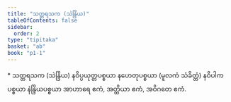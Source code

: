 ```yaml
---
title: "သတ္တရသက (သဲန္ဒြိယ)"
tableOfContents: false
sidebar:
  order: 2
type: "tipitaka"
basket: "ab"
book: "p1-1"
---
```



<DynamicBreadcrumb />

<Paragraph type="center" book="p1-1">
* သတ္တရသက (သဲန္ဒြိယ)
</Paragraph>

<Paragraph number="1777" book="p1-1">
နဝိပ္ပယုတ္တပစ္စယာ နဟေတုပစ္စယာ (မူလကံ သံခိတ္တံ) နဝိပါကပစ္စယာ နဲန္ဒြိယပစ္စယာ အာဟာရေ ဧကံ, အတ္ထိယာ ဧကံ, အဝိဂတေ ဧကံ.
</Paragraph>